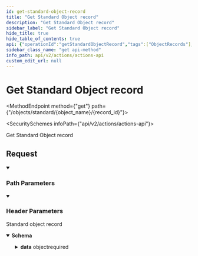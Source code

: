 ```yaml
---
id: get-standard-object-record
title: "Get Standard Object record"
description: "Get Standard Object record"
sidebar_label: "Get Standard Object record"
hide_title: true
hide_table_of_contents: true
api: {"operationId":"getStandardObjectRecord","tags":["ObjectRecords"],"security":[{"x-api-key":[]}],"responses":{"200":{"description":"Standard object record","content":{"application/json":{"schema":{"type":"object","properties":{"id":{"type":"string"},"standard_object_name":{"type":"string"},"data":{"type":"object","properties":{"additional_properties":{"type":"object","additionalProperties":true,"description":"Any data that is not part of the Schema itself but is mapped by the customer when `allow_additional_field_mappings` is `true` on the Schema."}},"additionalProperties":true,"description":"The data, in key:value format"}},"required":["id","standard_object_name","data"],"title":"standard_object_record"},"examples":{"Example":{"value":{"id":"001Fn00023f8oYYIA0","standard_object_name":"Account","data":{"Name":"Acme Corp","Description":"We create the best embedded integration platforms.","additional_properties":{"IsDomestic__c":true}}}}}}}}},"description":"Get Standard Object record","parameters":[{"name":"x-customer-id","in":"header","schema":{"type":"string","example":"my-customer-1"},"description":"The customer ID that uniquely identifies the customer in your application","required":true},{"name":"x-provider-name","in":"header","schema":{"type":"string","example":"salesforce"},"description":"The provider name","required":true},{"name":"object_name","in":"path","required":true,"schema":{"type":"string","example":"Account"}},{"name":"record_id","in":"path","required":true,"schema":{"type":"string","example":"0258cbc6-6020-430a-848e-aafacbadf4ae"}}],"method":"get","path":"/objects/standard/{object_name}/{record_id}","servers":[{"url":"https://api.supaglue.io/actions/v2","description":"Supaglue API"}],"securitySchemes":{"x-api-key":{"type":"apiKey","name":"x-api-key","in":"header","description":"API key to allow developers to access the API"}},"info":{"version":"0.13.3","title":"Actions API","contact":{"name":"Supaglue","email":"docs@supaglue.com","url":"https://supaglue.com"},"description":"#### Introduction\n\nWelcome to the Actions API documentation. You can use this API to perform CRUD on Entity or Object records in third-party providers.\n\n[![Run in Postman](https://run.pstmn.io/button.svg)](https://www.postman.com/supaglue/workspace/supaglue-public/overview)\n\n#### Base API URL\n```\nhttps://api.supaglue.io/actions/v2\n```\n"},"postman":{"name":"Get Standard Object record","description":{"type":"text/plain"},"url":{"path":["objects","standard",":object_name",":record_id"],"host":["{{baseUrl}}"],"query":[],"variable":[{"disabled":false,"description":{"content":"(Required) ","type":"text/plain"},"type":"any","value":"","key":"object_name"},{"disabled":false,"description":{"content":"(Required) ","type":"text/plain"},"type":"any","value":"","key":"record_id"}]},"header":[{"disabled":false,"description":{"content":"(Required) The customer ID that uniquely identifies the customer in your application","type":"text/plain"},"key":"x-customer-id","value":""},{"disabled":false,"description":{"content":"(Required) The provider name","type":"text/plain"},"key":"x-provider-name","value":""},{"key":"Accept","value":"application/json"}],"method":"GET","auth":{"type":"apikey","apikey":[{"type":"any","value":"x-api-key","key":"key"},{"type":"any","value":"<API Key>","key":"value"},{"type":"any","value":"header","key":"in"}]}}}
sidebar_class_name: "get api-method"
info_path: api/v2/actions/actions-api
custom_edit_url: null
---
```



<h1 className={"openapi__heading"}>Get Standard Object record</h1>

<MethodEndpoint method={"get"} path={"/objects/standard/{object_name}/{record_id}"}></MethodEndpoint>

<SecuritySchemes infoPath={"api/v2/actions/actions-api"}></SecuritySchemes>



Get Standard Object record

## Request

<details style={{"marginBottom":"1rem"}} className={"openapi-markdown__details"} data-collapsed={false} open={true}><summary style={{}}><h3 className={"openapi-markdown__details-summary-header-params"}>Path Parameters</h3></summary><div><ul><ParamsItem className={"paramsItem"} param={{"name":"object_name","in":"path","required":true,"schema":{"type":"string","example":"Account"}}}></ParamsItem><ParamsItem className={"paramsItem"} param={{"name":"record_id","in":"path","required":true,"schema":{"type":"string","example":"0258cbc6-6020-430a-848e-aafacbadf4ae"}}}></ParamsItem></ul></div></details><details style={{"marginBottom":"1rem"}} className={"openapi-markdown__details"} data-collapsed={false} open={true}><summary style={{}}><h3 className={"openapi-markdown__details-summary-header-params"}>Header Parameters</h3></summary><div><ul><ParamsItem className={"paramsItem"} param={{"name":"x-customer-id","in":"header","schema":{"type":"string","example":"my-customer-1"},"description":"The customer ID that uniquely identifies the customer in your application","required":true}}></ParamsItem><ParamsItem className={"paramsItem"} param={{"name":"x-provider-name","in":"header","schema":{"type":"string","example":"salesforce"},"description":"The provider name","required":true}}></ParamsItem></ul></div></details><div><div><ApiTabs><TabItem label={"200"} value={"200"}><div>

Standard object record

</div><div><MimeTabs className={"openapi-tabs__mime"} schemaType={"response"}><TabItem label={"application/json"} value={"application/json"}><SchemaTabs className={"openapi-tabs__schema"}><TabItem label={"Schema"} value={"Schema"}><details style={{}} className={"openapi-markdown__details response"} data-collapsed={false} open={true}><summary style={{}} className={"openapi-markdown__details-summary-response"}><strong>Schema</strong></summary><div style={{"textAlign":"left","marginLeft":"1rem"}}></div><ul style={{"marginLeft":"1rem"}}><SchemaItem collapsible={false} name={"id"} required={true} schemaName={"string"} qualifierMessage={undefined} schema={{"type":"string"}}></SchemaItem><SchemaItem collapsible={false} name={"standard_object_name"} required={true} schemaName={"string"} qualifierMessage={undefined} schema={{"type":"string"}}></SchemaItem><SchemaItem collapsible={true} className={"schemaItem"}><details style={{}} className={"openapi-markdown__details"}><summary style={{}}><span className={"openapi-schema__container"}><strong className={"openapi-schema__property"}>data</strong><span className={"openapi-schema__name"}> object</span><span className={"openapi-schema__divider"}></span><span className={"openapi-schema__required"}>required</span></span></summary><div style={{"marginLeft":"1rem"}}><div style={{"marginTop":".5rem","marginBottom":".5rem"}}>

The data, in key:value format

</div><SchemaItem collapsible={true} className={"schemaItem"}><details style={{}} className={"openapi-markdown__details"}><summary style={{}}><span className={"openapi-schema__container"}><strong className={"openapi-schema__property"}>additional_properties</strong><span className={"openapi-schema__name"}> object</span></span></summary><div style={{"marginLeft":"1rem"}}><div style={{"marginTop":".5rem","marginBottom":".5rem"}}>

Any data that is not part of the Schema itself but is mapped by the customer when `allow_additional_field_mappings` is `true` on the Schema.

</div><SchemaItem name={"property name*"} required={false} schemaName={"any"} qualifierMessage={undefined} schema={{"type":"object","additionalProperties":true,"description":"Any data that is not part of the Schema itself but is mapped by the customer when `allow_additional_field_mappings` is `true` on the Schema."}} collapsible={false} discriminator={false}></SchemaItem></div></details></SchemaItem><SchemaItem name={"property name*"} required={false} schemaName={"any"} qualifierMessage={undefined} schema={{"type":"object","properties":{"additional_properties":{"type":"object","additionalProperties":true,"description":"Any data that is not part of the Schema itself but is mapped by the customer when `allow_additional_field_mappings` is `true` on the Schema."}},"additionalProperties":true,"description":"The data, in key:value format"}} collapsible={false} discriminator={false}></SchemaItem></div></details></SchemaItem></ul></details></TabItem><TabItem label={"Example (from schema)"} value={"Example (from schema)"}><ResponseSamples responseExample={"{\n  \"id\": \"string\",\n  \"standard_object_name\": \"string\",\n  \"data\": {\n    \"additional_properties\": {}\n  }\n}"} language={"json"}></ResponseSamples></TabItem><TabItem label={"Example"} value={"Example"}><ResponseSamples responseExample={"{\n  \"id\": \"001Fn00023f8oYYIA0\",\n  \"standard_object_name\": \"Account\",\n  \"data\": {\n    \"Name\": \"Acme Corp\",\n    \"Description\": \"We create the best embedded integration platforms.\",\n    \"additional_properties\": {\n      \"IsDomestic__c\": true\n    }\n  }\n}"} language={"json"}></ResponseSamples></TabItem></SchemaTabs></TabItem></MimeTabs></div></TabItem></ApiTabs></div></div>
      
